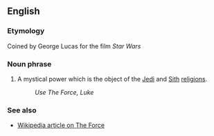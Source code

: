 ==English==

===Etymology===
Coined by George Lucas for the film ''Star Wars''

===Noun phrase===
# A mystical power which is the object of the [[Jedi]] and [[Sith]] [[religion]]s.
#: ''Use The Force, Luke''

===See also===
*[[w:The Force|Wikipedia article on The Force]]